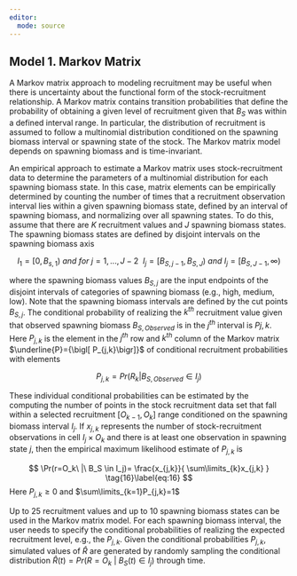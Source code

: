 ```yaml
---
editor: 
  mode: source
---
```


## Model 1. Markov Matrix {.unnumbered}

A Markov matrix approach to modeling recruitment may be useful when there is uncertainty about the functional form of the stock-recruitment relationship. A Markov matrix contains transition probabilities that define the probability of obtaining a given level of recruitment given that $B_S$ was within a defined interval range. In particular, the distribution of recruitment is assumed to follow a multinomial distribution conditioned on the spawning biomass interval or spawning state of the stock. The Markov matrix model depends on spawning biomass and is time-invariant.

An empirical approach to estimate a Markov matrix uses stock-recruitment data to determine the parameters of a multinomial distribution for each spawning biomass state. In this case, matrix elements can be empirically determined by counting the number of times that a recruitment observation interval lies within a given spawning biomass state, defined by an interval of spawning biomass, and normalizing over all spawning states. To do this, assume that there are $K$ recruitment values and $J$ spawning biomass states. The spawning biomass states are defined by disjoint intervals on the spawning biomass axis

$$
I_1 = {\bigl[0,B_{s,1}\bigr)}\ and\ for\ j=1, ..., J-2\ \ I_j = {\bigl[B_{S,j-1},B_{S,J}\bigr)}\ and\ I_j = {\bigl[B_{S,J-1}, \infty\bigr)}    
\tag{14}\label{eq:14}
$$

where the spawning biomass values $B_{S,j}$ are the input endpoints of the disjoint intervals of categories of spawning biomass (e.g., high, medium, low). Note that the spawning biomass intervals are defined by the cut points $B_{S,j}$. The conditional probability of realizing the $k^{th}$ recruitment value given that observed spawning biomass $B_{S,Observed}$ is in the $j^{th}$ interval is $P{j,k}$. Here $P_{j,k}$ is the element in the $j^{th}$ row and $k^{th}$ column of the Markov matrix $\underline{P}={\bigl[ P_{j,k}\bigr]}$ of conditional recruitment probabilities with elements

$$
P_{j,k} = Pr{\bigl(R_k | B_{S,Observed} \in I_j\bigr)} \tag{15}\label{eq:15}
$$

These individual conditional probabilities can be estimated by the computing the number of points in the stock recruitment data set that fall within a selected recruitment $[O_{k-1},O_k]$ range conditioned on the spawning biomass interval $I_j$. If $x_{j,k}$ represents the number of stock-recruitment observations in cell $I_j \times O_k$ and there is at least one observation in spawning state $j$, then the empirical maximum likelihood estimate of $P_{j,k}$ is

$$
\Pr(r=O_k\ |\ B_S \in I_j)= \frac{x_{j,k}}{ \sum\limits_{k}x_{j,k} } \tag{16}\label{eq:16}
$$
Here $P_{j,k} \ge 0$ and $\sum\limits_{k=1}P_{j,k}=1$

Up to 25 recruitment values and up to 10 spawning biomass states can be used in the Markov matrix model. For each spawning biomass interval, the user needs to specify the conditional probabilities of realizing the expected recruitment level, e.g., the $P_{j,k}$. Given the conditional probabilities $P_{j,k}$, simulated values of $\hat{R}$ are generated by randomly sampling the conditional distribution $\hat{R}(t) = Pr(R=O_k\ |\ B_S(t) \in I_j)$ through time.
